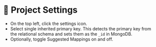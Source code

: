 
# 👐 Project Settings


- On the top left, click the settings icon.
- Select single inherited primary key. This detects the primary key from the relational schema and sets them as the `_id` in MongoDB.
- Optionally, toggle Suggested Mappings on and off. 


<Screenshot url="https://www.mongodb.com/products/tools/relational-migrator" src="img/90-image-001.png" alt="Screenshot of the connect modal" />

